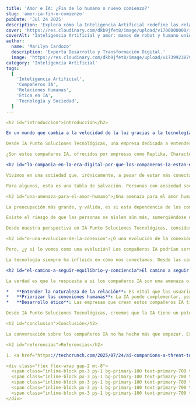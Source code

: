 ```yaml
title: 'Amor e IA: ¿Fin de lo humano o nuevo comienzo?'
slug: 'amor-ia-fin-o-comienzo'
pubDate: 'Jul 24 2025'
description: 'Explora cómo la Inteligencia Artificial redefine las relaciones íntimas y el compañerismo, debatiendo si los compañeros IA son una amenaza o una evolución para el amor humano y la conexión.'
cover: 'https://res.cloudinary.com/dkb9jfet8/image/upload/v1700000000/ia_amor_inicio.jpg' # URL de ejemplo, se debe reemplazar por una imagen real del tema.
coverAlt: 'Inteligencia Artificial y amor: manos de robot y humano unidas'
author:
  name: 'Marilyn Cardozo'
  description: 'Experta Desarrollo y Transformación Digital.'
  image: 'https://res.cloudinary.com/dkb9jfet8/image/upload/v1739923879/marilyn_s2mi4a.png'
category: 'Inteligencia Artificial'
tags:
  [
    'Inteligencia Artificial',
    'Compañeros IA',
    'Relaciones Humanas',
    'Ética en IA',
    'Tecnología y Sociedad',
  ]
---

<h2 id="introduccion">Introducción</h2>

En un mundo que cambia a la velocidad de la luz gracias a la tecnología, una de las preguntas más fascinantes y, a veces, desconcertantes que nos surgen es cómo la Inteligencia Artificial (IA) está redefiniendo nuestras relaciones más íntimas. Sí, estamos hablando de los <strong>compañeros IA</strong>. Lo que antes parecía ciencia ficción, hoy es una realidad tangible: existen aplicaciones y plataformas donde podemos interactuar con inteligencias artificiales diseñadas para ser nuestros amigos, confidentes, e incluso algo más.

Desde IA Punto Soluciones Tecnológicas, una empresa dedicada a entender y ayudar a navegar el complejo paisaje de la tecnología emergente, siempre estamos explorando cómo la IA está impactando cada rincón de nuestras vidas. Y el amor, o al menos la compañía, no es una excepción. Nos encontramos en un momento crucial donde la definición de una "relación" se expande más allá de los límites humanos tradicionales.

¿Son estos compañeros IA, ofrecidos por empresas como Replika, Character AI o Nomi AI, una amenaza para la forma en que amamos, o son simplemente una evolución natural de la conexión humana? Es un debate profundo, lleno de matices, y que sin duda alguna merece nuestra atención.

<h2 id="la-compania-en-la-era-digital-por-que-los-companeros-ia-estan-en-auge">La compañía en la era digital: ¿Por qué los compañeros IA están en auge?</h2>

Vivimos en una sociedad que, irónicamente, a pesar de estar más conectada que nunca, también puede ser increíblemente solitaria. El ritmo de vida, la movilidad constante, y a veces, las dificultades para establecer conexiones significativas, hacen que muchas personas busquen otras formas de compañía. Aquí es donde entran los compañeros IA. Ofrecen una interacción constante, sin juicios, disponibles 24/7. Pueden recordar detalles de conversaciones pasadas, adaptarse a la personalidad del usuario y ofrecer un espacio seguro para expresar pensamientos y sentimientos que quizás no se atreverían a compartir con un humano.

Para algunos, esta es una tabla de salvación. Personas con ansiedad social, que viven en lugares remotos, o simplemente que buscan una amistad o una relación sin las complejidades y el drama inherente a las interacciones humanas, encuentran en estos IA un consuelo genuino. Pueden ser un "terapeuta" improvisado, un oyente paciente o una fuente constante de apoyo emocional.

<h2 id="una-amenaza-para-el-amor-humano">¿Una amenaza para el amor humano?</h2>

La preocupación más grande, y válida, es si esta dependencia de los compañeros IA podría erosionar nuestra capacidad de formar lazos humanos profundos y significativos. Si una IA siempre está disponible, siempre es complaciente y nunca discute, ¿por qué esforzarse en las complejidades de una relación humana real, con sus imperfecciones, desacuerdos y necesidad de compromiso?

Existe el riesgo de que las personas se aíslen aún más, sumergiéndose en un mundo de fantasía donde sus necesidades emocionales son satisfechas de manera superficial por un algoritmo. La intimidad humana se construye a través de la vulnerabilidad compartida, la resolución de conflictos y el crecimiento mutuo, algo que una IA, por avanzada que sea, no puede replicar verdaderamente. Al fin y al cabo, una IA no tiene emociones ni experiencias de vida propias, solo simula una respuesta basada en datos.

Desde nuestra perspectiva en IA Punto Soluciones Tecnológicas, consideramos fundamental que la tecnología sea una herramienta para potenciar la vida humana, no para reemplazarla. Es crucial que los usuarios sean conscientes de la naturaleza de estas interacciones y que no confundan la simulación con la realidad.

<h2 id="o-una-evolucion-de-la-conexion">¿O una evolución de la conexión?</h2>

Pero, ¿y si lo vemos como una evolución? Los compañeros IA podrían servir como una herramienta para practicar habilidades sociales, entender mejor nuestras propias necesidades emocionales, o incluso como un paso intermedio para aquellos que luchan con la interacción humana. Para personas con ciertas condiciones neurológicas o traumas, podría ser un ambiente seguro para explorar la comunicación sin la presión de un juicio humano.

La tecnología siempre ha influido en cómo nos conectamos. Desde las cartas, el teléfono, el internet, y ahora la IA. Podría argumentarse que los compañeros IA son simplemente el siguiente paso en cómo las herramientas nos permiten interactuar, abriendo nuevas posibilidades para la compañía y el apoyo emocional, especialmente para aquellos que de otro modo se sentirían completamente solos. Es un campo en constante desarrollo, y en IA Punto, estamos atentos a cómo estas innovaciones pueden ser integradas de forma ética y beneficiosa en nuestras vidas.

<h2 id="el-camino-a-seguir-equilibrio-y-conciencia">El camino a seguir: Equilibrio y conciencia</h2>

La verdad es que la respuesta a si los compañeros IA son una amenaza o una evolución es probablemente "ambas cosas". Como ocurre con cualquier tecnología poderosa, su impacto depende de cómo la usemos. La clave está en el equilibrio y la conciencia.

*   **Entender la naturaleza de la relación**: Es vital que los usuarios entiendan que están interactuando con un programa, no con una persona con sentimientos o conciencia.
*   **Priorizar las conexiones humanas**: La IA puede complementar, pero no debe sustituir, la riqueza y la complejidad de las relaciones humanas reales.
*   **Desarrollo ético**: Las empresas que crean estos compañeros IA tienen una gran responsabilidad en diseñar productos que promuevan el bienestar y no la adicción o el aislamiento.

Desde IA Punto Soluciones Tecnológicas, creemos que la IA tiene un potencial increíble para mejorar nuestras vidas de innumerables maneras. Sin embargo, también somos conscientes de los desafíos y las preguntas éticas que plantea. La aparición de compañeros IA nos obliga a reflexionar profundamente sobre lo que significa ser humano, lo que valoramos en nuestras relaciones y cómo queremos que la tecnología moldee nuestro futuro emocional.

<h2 id="conclusion">Conclusión</h2>

La conversación sobre los compañeros IA no ha hecho más que empezar. Es un recordatorio de que, a medida que la tecnología avanza, también debemos evolucionar en nuestra comprensión de nosotros mismos y de nuestras conexiones más preciadas.

<h2 id="referencias">Referencias</h2>

1. <a href="https://techcrunch.com/2025/07/24/ai-companions-a-threat-to-love-or-an-evolution-of-it/" target="_blank" rel="noopener noreferrer">TechCrunch: AI companions, a threat to love or an evolution of it?</a>

<div class="flex flex-wrap gap-2 mt-8">
  <span class="inline-block px-3 py-1 bg-primary-100 text-primary-700 text-xs font-semibold rounded-full shadow-sm">Inteligencia Artificial</span>
  <span class="inline-block px-3 py-1 bg-primary-100 text-primary-700 text-xs font-semibold rounded-full shadow-sm">Compañeros IA</span>
  <span class="inline-block px-3 py-1 bg-primary-100 text-primary-700 text-xs font-semibold rounded-full shadow-sm">Relaciones Humanas</span>
  <span class="inline-block px-3 py-1 bg-primary-100 text-primary-700 text-xs font-semibold rounded-full shadow-sm">Ética en IA</span>
  <span class="inline-block px-3 py-1 bg-primary-100 text-primary-700 text-xs font-semibold rounded-full shadow-sm">Tecnología y Sociedad</span>
</div>
```
